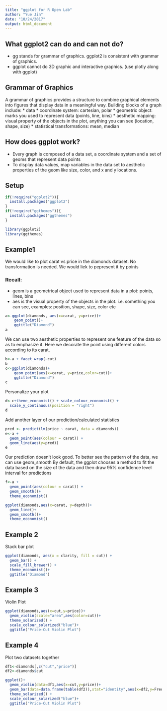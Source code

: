 ```yaml
---
title: "ggplot for R Open Lab"
author: "Yue Jin"
date: "10/24/2017"
output: html_document
---
```


## What ggplot2 can do and can not do?
* gg stands for grammar of graphics. ggplot2 is consistent with grammar of graphics. 
* ggplot cannot do 3D graphic and interactive graphics. (use plotly along with ggplot)

## Grammar of Graphics

A grammar of graphics provides a structure to combine graphical elements into figures that display data in a meaningful way. Building blocks of a graph include:
* data
* coordinate system: cartesian, polar
* geometric object: marks you used to represent data (points, line, bins)
* aesthetic mapping: visual property of the objects in the plot, anything you can see (location, shape, size)
* statistical transformations: mean, median

## How does ggplot work?
* Every graph is composed of a data set, a coordinate system and a set of geoms that represent data points
* To display data values, map variables in the data set to aesthetic properties of the geom like size, color, and x and y locations.

## Setup
```r
if(!require("ggplot2")){
  install.packages("ggplot2")
}
if(!require("ggthemes")){
  install.packages("ggthemes")
}

library(ggplot2)
library(ggthemes)
```

## Example1
We would like to plot carat vs price in the diamonds dataset. No transformation is needed. We would liek to pepresent it by points

### Recall:
- geom is a geometrical object used to represent data in a plot: points, lines, bins
- aes is the visual property of the objects in the plot. i.e. something you can see, examples: position, shape, size, color etc

```r
a<-ggplot(diamonds, aes(x=carat, y=price))+
    geom_point()+
    ggtitle("Diamond")
a
```

We can use two aesthetic properties to represent one feature of the data so as to emphasize it. Here we decorate the point using different colors according to its carat. 
```r
b<-a + facet_wrap(~cut)
b
c<-ggplot(diamonds)+
    geom_point(aes(x=carat, y=price,color=cut))+
    ggtitle("Diamond")
c
```


Personalize your plot
```r
d<-c+theme_economist() + scale_colour_economist() +
  scale_y_continuous(position = "right")
d
```

Add another layer of our prediction/calculated statistics
```r
pred <- predict(lm(price ~ carat, data = diamonds))
e<-a + 
  geom_point(aes(colour = carat)) +
  geom_line(aes(y=pred))
e
```

Our prediction doesn't look good.
To better see the pattern of the data, we can use geom_smooth
By default, the ggplot chooses a method to fit the data based on the size of the data and then draw 95% confidence level interval for predictions
```r
f<-a + 
  geom_point(aes(colour = carat)) +
  geom_smooth()+
  theme_economist()

ggplot(diamonds,aes(x=carat, y=depth))+
  geom_line()+
  geom_smooth()+
  theme_economist()

```

## Example 2

Stack bar plot
```r
ggplot(diamonds, aes(x = clarity, fill = cut)) +
  geom_bar() +
  scale_fill_brewer() +
  theme_economist()+
  ggtitle("Diamond")
```

## Example 3

Violin Plot
```r
ggplot(diamonds,aes(x=cut,y=price))+
  geom_violin(scale="area",aes(color=cut))+
  theme_solarized() +
  scale_colour_solarized("blue")+
  ggtitle("Price-Cut Violin Plot")
```

## Example 4

Plot two datasets together
```r
df1<-diamonds[,c("cut","price")]
df2<-diamonds$cut

ggplot()+
  geom_violin(data=df1,aes(x=cut,y=price))+
  geom_bar(data=data.frame(table(df2)),stat="identity",aes(x=df2,y=Freq))+
  theme_solarized() +
  scale_colour_solarized("blue")+
  ggtitle("Price-Cut Violin Plot")
```

